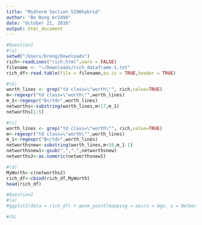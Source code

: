```yaml
---
title: "Midterm Section 5206hybrid"
author: "Bo Rong br2498"
date: "October 21, 2016"
output: html_document
---
```


```r
#Question1
#(a)
setwd("/Users/brong/Downloads")
rich<-readLines("rich.html",warn = FALSE)
filename <- "~/Downloads/rich_dataframe-1.txt"
rich_df<-read.table(file = filename,as.is = TRUE,header = TRUE)
```

```r
#(b)
worth_lines <- grep("td class=\"worth\"", rich,value=TRUE)
m<-regexpr("td class=\"worth\"",worth_lines)
m_1<-regexpr("B</td>",worth_lines)
networths<-substring(worth_lines,m+17,m_1)
networths[1:5]
```


```r
#(c)
worth_lines <- grep("td class=\"worth\"", rich,value=TRUE)
m<-regexpr("td class=\"worth\"",worth_lines)
m_1<-regexpr("B</td>",worth_lines)
networthsnew<-substring(worth_lines,m+18,m_1-1)
networthsnew1<-gsub(",",".",networthsnew)
networths2<-as.numeric(networthsnew1)
```

```r
#(d)
MyWorth<-c(networths2)
rich_df<-cbind(rich_df,MyWorth)
head(rich_df)
```



```r
#Question2
#(a)
#ggplot2(data = rich_df) + geom_point(mapping = aes(x = Age, y = Networths))
```


```r
#(b)


```





